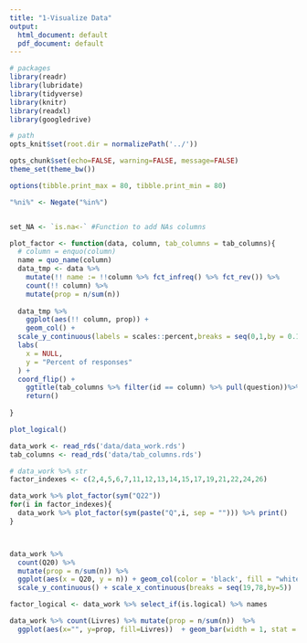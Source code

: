 ```yaml
---
title: "1-Visualize Data"
output:
  html_document: default
  pdf_document: default
---
```



```r
# packages
library(readr)
library(lubridate)
library(tidyverse)
library(knitr)
library(readxl)
library(googledrive)

# path
opts_knit$set(root.dir = normalizePath('../'))

opts_chunk$set(echo=FALSE, warning=FALSE, message=FALSE)
theme_set(theme_bw())

options(tibble.print_max = 80, tibble.print_min = 80)

"%ni%" <- Negate("%in%")


set_NA <- `is.na<-` #Function to add NAs columns

plot_factor <- function(data, column, tab_columns = tab_columns){
  # column = enquo(column)
  name = quo_name(column)
  data_tmp <- data %>%
    mutate(!! name := !!column %>% fct_infreq() %>% fct_rev()) %>%
    count(!! column) %>% 
    mutate(prop = n/sum(n))
  
  data_tmp %>% 
    ggplot(aes(!! column, prop)) +
    geom_col() +
  scale_y_continuous(labels = scales::percent,breaks = seq(0,1,by = 0.1)) +
  labs(
    x = NULL,
    y = "Percent of responses"
  ) + 
  coord_flip() +
    ggtitle(tab_columns %>% filter(id == column) %>% pull(question))%>% 
    return()
  
}

plot_logical()

```


```r

data_work <- read_rds('data/data_work.rds')
tab_columns <- read_rds('data/tab_columns.rds')

```

```r
# data_work %>% str
factor_indexes <- c(2,4,5,6,7,11,12,13,14,15,17,19,21,22,24,26)

data_work %>% plot_factor(sym("Q22"))
for(i in factor_indexes){
  data_work %>% plot_factor(sym(paste("Q",i, sep = ""))) %>% print()
}




```


```r

data_work %>% 
  count(Q20) %>% 
  mutate(prop = n/sum(n)) %>%  
  ggplot(aes(x = Q20, y = n)) + geom_col(color = 'black', fill = "white") +
  scale_y_continuous() + scale_x_continuous(breaks = seq(19,78,by=5))


```


```r

factor_logical <- data_work %>% select_if(is.logical) %>% names

data_work %>% count(Livres) %>% mutate(prop = n/sum(n))  %>% 
  ggplot(aes(x="", y=prop, fill=Livres))  + geom_bar(width = 1, stat = "identity") + coord_polar("y", start=0) + scale_y_continuous(labels = scales::percent)
```


